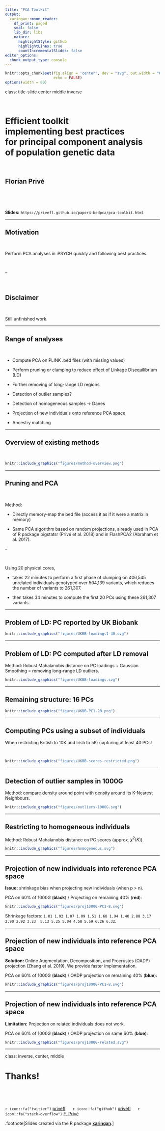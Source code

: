 ```yaml
---
title: "PCA Toolkit"
output:
  xaringan::moon_reader:
    df_print: paged
    seal: false
    lib_dir: libs
    nature:
      highlightStyle: github
      highlightLines: true
      countIncrementalSlides: false
editor_options: 
  chunk_output_type: console
---
```


```r
knitr::opts_chunk$set(fig.align = 'center', dev = "svg", out.width = "80%",
                      echo = FALSE)
options(width = 80)
```

class: title-slide center middle inverse

<br>

# Efficient toolkit <br> implementing best practices <br> for principal component analysis <br> of population genetic data

<br>

## Florian Privé

<br>

<br>

**Slides:** `https://privefl.github.io/paper4-bedpca/pca-toolkit.html`

---

## Motivation

<br>

Perform PCA analyses in iPSYCH quickly and following best practices.

<br>

--

<br>


## Disclaimer

<br>

Still unfinished work.

---

## Range of analyses

<br>

- Compute PCA on PLINK .bed files (with missing values)

- Perform pruning or clumping to reduce effect of Linkage Disequilibrium (LD)

- Further removing of long-range LD regions

- Detection of outlier samples?

- Detection of homogeneous samples -> Danes

- Projection of new individuals onto reference PCA space

- Ancestry matching

---

## Overview of existing methods

<br> 

```r
knitr::include_graphics("figures/method-overview.png")
```

---

## Pruning and PCA

<br>

Method:

- Directly memory-map the bed file (access it as if it were a matrix in memory)

- Same PCA algorithm based on random projections, already used in PCA of R package bigstatsr (Privé et al. 2018) and in FlashPCA2 (Abraham et al. 2017).

--

<br>

Using 20 physical cores,

- takes 22 minutes to perform a first phase of clumping on 406,545 unrelated individuals genotyped over 504,139 variants, which reduces the number of variants to 261,307. 

- then takes 34 minutes to compute the first 20 PCs using these 261,307 variants.

---

## Problem of LD: PC reported by UK Biobank

```r
knitr::include_graphics("figures/UKBB-loadings1-40.svg")
```

---

## Problem of LD: PC computed after LD removal

Method: Robust Mahalanobis distance on PC loadings + Gaussian Smoothing = removing long-range LD outliers.

```r
knitr::include_graphics("figures/UKBB-loadings.svg")
```

---

## Remaining structure: 16 PCs

```r
knitr::include_graphics("figures/UKBB-PC1-20.png")
```

---

## Computing PCs using a subset of individuals

When restricting British to 10K and Irish to 5K: capturing at least 40 PCs!

<br>

```r
knitr::include_graphics("figures/UKBB-scores-restricted.png")
```

---

## Detection of outlier samples in 1000G

Method: compare density around point with density around its K-Nearest Neighbours.

```r
knitr::include_graphics("figures/outliers-1000G.svg")
```

---

## Restricting to homogeneous individuals

Method: Robust Mahalanobis distance on PC scores (approx. $\chi^2(K)$).

```r
knitr::include_graphics("figures/homogeneous.svg")
```

---

## Projection of new individuals into reference PCA space

**Issue:** shrinkage bias when projecting new individuals (when p > n).

PCA on 60% of 1000G (**black**) / Projecting on remaining 40% (**red**):

```r
knitr::include_graphics("figures/proj1000G-PC1-8.svg")
```

Shrinkage factors: `1.01 1.02 1.07 1.09 1.51 1.68 1.94 1.40 2.88 3.17 2.90 2.92 3.23  5.13 5.25 5.04 4.58 5.69 6.26 6.32`.

---

## Projection of new individuals into reference PCA space

**Solution:** Online Augmentation, Decomposition, and Procrustes (OADP) projection (Zhang et al. 2019). We provide faster implementation.

PCA on 60% of 1000G (**black**) / OADP projection on remaining 40% (**blue**):

```r
knitr::include_graphics("figures/proj1000G-PC1-8.svg")
```

---

## Projection of new individuals into reference PCA space

**Limitation:** Projection on related individuals does not work.

PCA on 60% of 1000G (**black**) / OADP projection on same 60% (**blue**):

```r
knitr::include_graphics("figures/proj1000G-related.svg")
```

---

class: inverse, center, middle

# Thanks!

<br>

<br>

`r icon::fa("twitter")` [privefl](https://twitter.com/privefl) &nbsp;&nbsp;&nbsp;&nbsp; `r icon::fa("github")` [privefl](https://github.com/privefl) &nbsp;&nbsp;&nbsp;&nbsp; `r icon::fa("stack-overflow")` [F. Privé](https://stackoverflow.com/users/6103040/f-priv%c3%a9)

.footnote[Slides created via the R package [**xaringan**](https://github.com/yihui/xaringan).]
